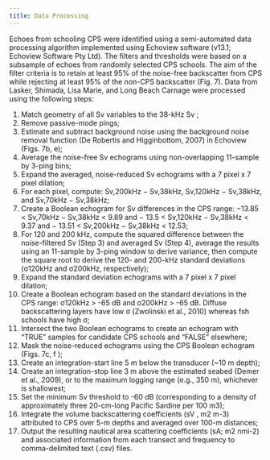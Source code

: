 ```yaml
---
title: Data Processing
---
```


Echoes from schooling CPS were identified using a semi-automated data processing algorithm implemented using Echoview software (v13.1; Echoview Software Pty Ltd). The filters and thresholds were based on a subsample of echoes from randomly selected CPS schools. The aim of the filter criteria is to retain at least 95% of the noise-free backscatter from CPS while rejecting at least 95% of the non-CPS backscatter (Fig. 7). Data from Lasker, Shimada, Lisa Marie, and Long Beach Carnage were processed using the following steps:

1.	Match geometry of all Sv variables to the 38-kHz Sv ;
2.	Remove passive-mode pings;
3.	Estimate and subtract background noise using the background noise removal function (De Robertis and Higginbottom, 2007) in Echoview (Figs. 7b, e);
4.	Average the noise-free Sv echograms using non-overlapping 11-sample by 3-ping bins;
5.	Expand the averaged, noise-reduced Sv echograms with a 7 pixel x 7 pixel dilation;
6.	For each pixel, compute: Sv,200kHz − Sv,38kHz, Sv,120kHz − Sv,38kHz, and Sv,70kHz − Sv,38kHz;
7.	Create a Boolean echogram for Sv differences in the CPS range: −13.85 < Sv,70kHz − Sv,38kHz <
9.89 and − 13.5 < Sv,120kHz − Sv,38kHz < 9.37 and − 13.51 < Sv,200kHz − Sv,38kHz < 12.53;
8.	For 120 and 200 kHz, compute the squared difference between the noise-filtered Sv (Step 3) and averaged Sv (Step 4), average the results using an 11-sample by 3-ping window to derive variance, then compute the square root to derive the 120- and 200-kHz standard deviations (σ120kHz and σ200kHz, respectively);
9.	Expand the standard deviation echograms with a 7 pixel x 7 pixel dilation;
10.	Create a Boolean echogram based on the standard deviations in the CPS range: σ120kHz > -65 dB and σ200kHz > -65 dB. Diffuse backscattering layers have low σ (Zwolinski et al., 2010) whereas fsh schools have high σ;
11.	Intersect the two Boolean echograms to create an echogram with “TRUE” samples for candidate CPS schools and “FALSE” elsewhere;
12.	Mask the noise-reduced echograms using the CPS Boolean echogram (Figs. 7c, f );
13.	Create an integration-start line 5 m below the transducer (~10 m depth);
14.	Create an integration-stop line 3 m above the estimated seabed (Demer et al., 2009), or to the maximum logging range (e.g., 350 m), whichever is shallowest;
15.	Set the minimum Sv threshold to -60 dB (corresponding to a density of approximately three 20-cm-long Pacific Sardine per 100 m3);
16.	Integrate the volume backscattering coefficients (sV , m2 m-3) attributed to CPS over 5-m depths and averaged over 100-m distances;
17.	Output the resulting nautical area scattering coefficients (sA; m2 nmi-2) and associated information from each transect and frequency to comma-delimited text (.csv) files.
